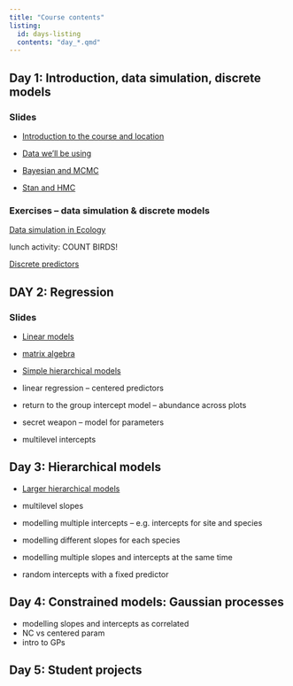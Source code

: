 ```yaml
---
title: "Course contents"
listing:
  id: days-listing
  contents: "day_*.qmd"
---
```



## Day 1: Introduction, data simulation, discrete models

### Slides

* [Introduction to the course and location](slides/00_Introduction)
* [Data we'll be using](slides/01_Data)

* [Bayesian and MCMC](slides/02_Bayesian)
* [Stan and HMC](slides/03_Stan)

### Exercises -- data simulation & discrete models

[Data simulation in Ecology](topics/01_simulation)

lunch activity: COUNT BIRDS!

[Discrete predictors](topics/discrete_predictor)

## DAY 2: Regression

### Slides

* [Linear models](slides/04_Linear_model)
 
* [matrix algebra](slides/05_Matrix_algebra_advanced)

* [Simple hierarchical models](slides/06_Simple_hierarchical_model)

* linear regression -- centered predictors
* return to the group intercept model -- abundance across plots
* secret weapon -- model for parameters
* multilevel intercepts

## Day 3: Hierarchical models

* [Larger hierarchical models](slides/07_Complex_hierarchical_model)

* multilevel slopes
* modelling multiple intercepts -- e.g. intercepts for site and species
* modelling different slopes for each species
* modelling multiple slopes and intercepts at the same time
* random intercepts with a fixed predictor

## Day 4: Constrained models: Gaussian processes

* modelling slopes and intercepts as correlated
* NC vs centered param
* intro to GPs

## Day 5: Student projects 




